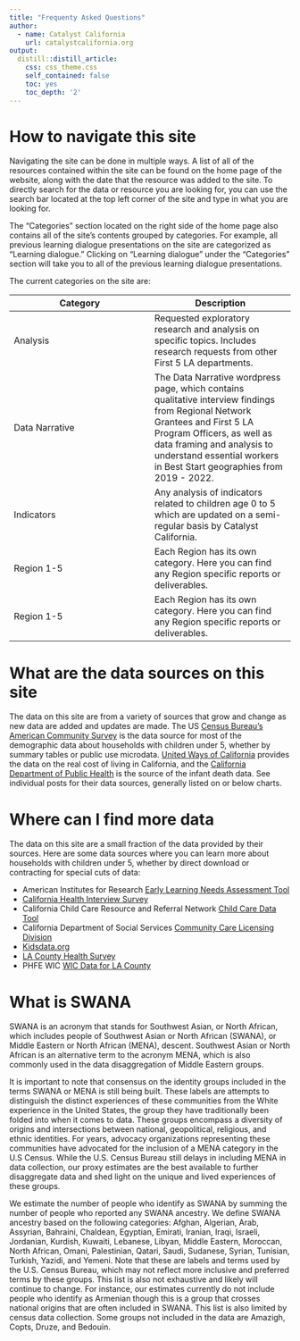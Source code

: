 ```yaml
---
title: "Frequenty Asked Questions"
author:
  - name: Catalyst California
    url: catalystcalifornia.org
output:
  distill::distill_article:
    css: css_theme.css
    self_contained: false
    toc: yes
    toc_depth: '2'
---
```


# How to navigate this site

Navigating the site can be done in multiple ways. A list of all of the resources contained within the site can be found on the home page of the website, along with the date that the resource was added to the site. To directly search for the data or resource you are looking for, you can use the search bar located at the top left corner of the site and type in what you are looking for. 

The "Categories" section located on the right side of the home page also contains all of the site's contents grouped by categories. For example, all previous learning dialogue presentations on the site are categorized as "Learning dialogue." Clicking on "Learning dialogue" under the "Categories" section will take you to all of the previous learning dialogue presentations.  

The current categories on the site are:

Category | Description
------------- | -------------
Analysis | Requested exploratory research and analysis on specific topics. Includes research requests from other First 5 LA departments.
Data Narrative | The Data Narrative wordpress page, which contains qualitative interview findings from Regional Network Grantees and First 5 LA Program Officers, as well as data framing and analysis to understand essential workers in Best Start geographies from 2019 - 2022.
Indicators | Any analysis of indicators related to children age 0 to 5 which are updated on a semi-regular basis by Catalyst California.
Region 1-5 | Each Region has its own category. Here you can find any Region specific reports or deliverables.
Region 1-5 | Each Region has its own category. Here you can find any Region specific reports or deliverables.

# What are the data sources on this site

The data on this site are from a variety of sources that grow and change as new data are added and updates are made. The US [Census Bureau’s American Community Survey](https://www.census.gov/programs-surveys/acs) is the data source for most of the demographic data about households with children under 5, whether by summary tables or public use microdata. [United Ways of California](https://unitedwaysca.org/realcost/) provides the data on the real cost of living in California, and the [California Department of Public Health](https://data.chhs.ca.gov/) is the source of the infant death data. See individual posts for their data sources, generally listed on or below charts.

# Where can I find more data

The data on this site are a small fraction of the data provided by their sources. Here are some data sources where you can learn more about households with children under 5, whether by direct download or contracting for special cuts of data:

* American Institutes for Research [Early Learning Needs Assessment Tool](https://elneedsassessment.org/)
* [California Health Interview Survey](https://ask.chis.ucla.edu/ask/SitePages/AskChisLogin.aspx?ReturnUrl=%2fAskCHIS%2ftools%2f_layouts%2fAuthenticate.aspx%3fSource%3d%252FAskCHIS%252Ftools%252F%255Flayouts%252FAskChisTool%252Fhome%252Easpx&Source=%2FAskCHIS%2Ftools%2F%5Flayouts%2FAskChisTool%2Fhome%2Easpx)
* California Child Care Resource and Referral Network [Child Care Data Tool](https://rrnetwork.org/research/child-care-data-tool#!0)
* California Department of Social Services [Community Care Licensing Division](https://www.ccld.dss.ca.gov/carefacilitysearch/)
* [Kidsdata.org](https://www.kidsdata.org/?site=full)
* [LA County Health Survey](http://www.publichealth.lacounty.gov/ha/hasurveyintro.htm)
* PHFE WIC [WIC Data for LA County](https://lawicdata.org/)

# What is SWANA

SWANA is an acronym that stands for Southwest Asian, or North African, which includes people of Southwest Asian or North African (SWANA), or Middle Eastern or North African (MENA), descent. Southwest Asian or North African is an alternative term to the acronym MENA, which is also commonly used in the data disaggregation of Middle Eastern groups. 

It is important to note that consensus on the identity groups included in the terms SWANA or MENA is still being built. These labels are attempts to distinguish the distinct experiences of these communities from the White experience in the United States, the group they have traditionally been folded into when it comes to data. These groups encompass a diversity of origins and intersections between national, geopolitical, religious, and ethnic identities. For years, advocacy organizations representing these communities have advocated for the inclusion of a MENA category in the U.S Census. While the U.S. Census Bureau still delays in including MENA in data collection, our proxy estimates are the best available to further disaggregate data and shed light on the unique and lived experiences of these groups.

We estimate the number of people who identify as SWANA by summing the number of people who reported any SWANA ancestry. We define SWANA ancestry based on the following categories: Afghan, Algerian, Arab, Assyrian, Bahraini, Chaldean, Egyptian, Emirati, Iranian, Iraqi, Israeli, Jordanian, Kurdish, Kuwaiti, Lebanese, Libyan, Middle Eastern, Moroccan, North African, Omani, Palestinian, Qatari, Saudi, Sudanese, Syrian, Tunisian, Turkish, Yazidi, and Yemeni. Note that these are labels and terms used by the U.S. Census Bureau, which may not reflect more inclusive and preferred terms by these groups. This list is also not exhaustive and likely will continue to change. For instance, our estimates currently do not include people who identify as Armenian though this is a group that crosses national origins that are often included in SWANA. This list is also limited by census data collection. Some groups not included in the data are Amazigh, Copts, Druze, and Bedouin.
